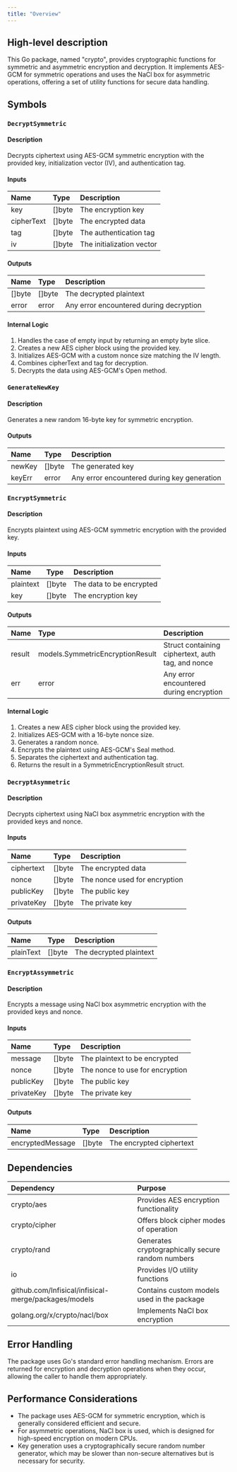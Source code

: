 ```yaml
---
title: "Overview"
---
```


## High-level description
This Go package, named "crypto", provides cryptographic functions for symmetric and asymmetric encryption and decryption. It implements AES-GCM for symmetric operations and uses the NaCl box for asymmetric operations, offering a set of utility functions for secure data handling.

## Symbols

### `DecryptSymmetric`
#### Description
Decrypts ciphertext using AES-GCM symmetric encryption with the provided key, initialization vector (IV), and authentication tag.

#### Inputs
| Name | Type | Description |
|:-----|:-----|:------------|
| key | []byte | The encryption key |
| cipherText | []byte | The encrypted data |
| tag | []byte | The authentication tag |
| iv | []byte | The initialization vector |

#### Outputs
| Name | Type | Description |
|:-----|:-----|:------------|
| []byte | []byte | The decrypted plaintext |
| error | error | Any error encountered during decryption |

#### Internal Logic
1. Handles the case of empty input by returning an empty byte slice.
2. Creates a new AES cipher block using the provided key.
3. Initializes AES-GCM with a custom nonce size matching the IV length.
4. Combines cipherText and tag for decryption.
5. Decrypts the data using AES-GCM's Open method.

### `GenerateNewKey`
#### Description
Generates a new random 16-byte key for symmetric encryption.

#### Outputs
| Name | Type | Description |
|:-----|:-----|:------------|
| newKey | []byte | The generated key |
| keyErr | error | Any error encountered during key generation |

### `EncryptSymmetric`
#### Description
Encrypts plaintext using AES-GCM symmetric encryption with the provided key.

#### Inputs
| Name | Type | Description |
|:-----|:-----|:------------|
| plaintext | []byte | The data to be encrypted |
| key | []byte | The encryption key |

#### Outputs
| Name | Type | Description |
|:-----|:-----|:------------|
| result | models.SymmetricEncryptionResult | Struct containing ciphertext, auth tag, and nonce |
| err | error | Any error encountered during encryption |

#### Internal Logic
1. Creates a new AES cipher block using the provided key.
2. Initializes AES-GCM with a 16-byte nonce size.
3. Generates a random nonce.
4. Encrypts the plaintext using AES-GCM's Seal method.
5. Separates the ciphertext and authentication tag.
6. Returns the result in a SymmetricEncryptionResult struct.

### `DecryptAsymmetric`
#### Description
Decrypts ciphertext using NaCl box asymmetric encryption with the provided keys and nonce.

#### Inputs
| Name | Type | Description |
|:-----|:-----|:------------|
| ciphertext | []byte | The encrypted data |
| nonce | []byte | The nonce used for encryption |
| publicKey | []byte | The public key |
| privateKey | []byte | The private key |

#### Outputs
| Name | Type | Description |
|:-----|:-----|:------------|
| plainText | []byte | The decrypted plaintext |

### `EncryptAssymmetric`
#### Description
Encrypts a message using NaCl box asymmetric encryption with the provided keys and nonce.

#### Inputs
| Name | Type | Description |
|:-----|:-----|:------------|
| message | []byte | The plaintext to be encrypted |
| nonce | []byte | The nonce to use for encryption |
| publicKey | []byte | The public key |
| privateKey | []byte | The private key |

#### Outputs
| Name | Type | Description |
|:-----|:-----|:------------|
| encryptedMessage | []byte | The encrypted ciphertext |

## Dependencies
| Dependency | Purpose |
|:-----------|:--------|
| crypto/aes | Provides AES encryption functionality |
| crypto/cipher | Offers block cipher modes of operation |
| crypto/rand | Generates cryptographically secure random numbers |
| io | Provides I/O utility functions |
| github.com/Infisical/infisical-merge/packages/models | Contains custom models used in the package |
| golang.org/x/crypto/nacl/box | Implements NaCl box encryption |

## Error Handling
The package uses Go's standard error handling mechanism. Errors are returned for encryption and decryption operations when they occur, allowing the caller to handle them appropriately.

## Performance Considerations
- The package uses AES-GCM for symmetric encryption, which is generally considered efficient and secure.
- For asymmetric operations, NaCl box is used, which is designed for high-speed encryption on modern CPUs.
- Key generation uses a cryptographically secure random number generator, which may be slower than non-secure alternatives but is necessary for security.